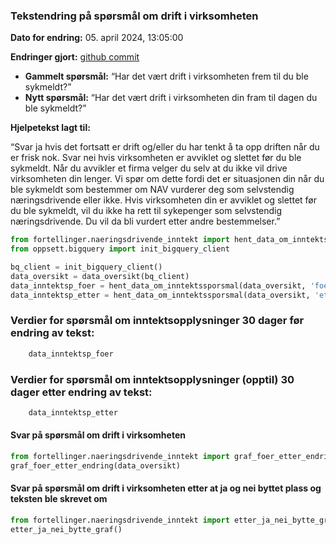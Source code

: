 :::{.column-body}
### Tekstendring på spørsmål om drift i virksomheten

**Dato for endring:** 05. april 2024, 13:05:00

**Endringer gjort:** [github commit](https://github.com/navikt/sykepengesoknad-frontend/commit/eda2df9899dbf15f81eaa10b35b2f2a143088150)

- **Gammelt spørsmål:** "Har det vært drift i virksomheten frem til du ble sykmeldt?"
- **Nytt spørsmål:** "Har det vært drift i virksomheten din fram til dagen du ble sykmeldt?"

**Hjelpetekst lagt til:**

"Svar ja hvis det fortsatt er drift og/eller du har tenkt å ta opp driften når du er frisk nok. Svar nei hvis virksomheten er avviklet og slettet før du ble sykmeldt. Når du avvikler et firma velger du selv at du ikke vil drive virksomheten din lenger. Vi spør om dette fordi det er situasjonen din når du ble sykmeldt som bestemmer om NAV vurderer deg som selvstendig næringsdrivende eller ikke. Hvis virksomheten din er avviklet og slettet før du ble sykmeldt, vil du ikke ha rett til sykepenger som selvstendig næringsdrivende. Du vil da bli vurdert etter andre bestemmelser."
:::

```python
from fortellinger.naeringsdrivende_inntekt import hent_data_om_inntektssporsmal, data_oversikt
from oppsett.bigquery import init_bigquery_client

bq_client = init_bigquery_client()
data_oversikt = data_oversikt(bq_client)
data_inntektsp_foer = hent_data_om_inntektssporsmal(data_oversikt, 'foer')
data_inntektsp_etter = hent_data_om_inntektssporsmal(data_oversikt, 'etter')

```

::: {.callout-note collapse="true"}
### Verdier for spørsmål om inntektsopplysninger **30 dager før** endring av tekst:
```python
    data_inntektsp_foer
```
:::

::: {.callout-note collapse="true"}
### Verdier for spørsmål om inntektsopplysninger **(opptil) 30 dager etter** endring av tekst:
```python
    data_inntektsp_etter
```
:::

#### Svar på spørsmål om drift i virksomheten
```python
from fortellinger.naeringsdrivende_inntekt import graf_foer_etter_endring
graf_foer_etter_endring(data_oversikt)

```


#### Svar på spørsmål om drift i virksomheten etter at ja og nei byttet plass og teksten ble skrevet om
```python
from fortellinger.naeringsdrivende_inntekt import etter_ja_nei_bytte_graf
etter_ja_nei_bytte_graf()

```